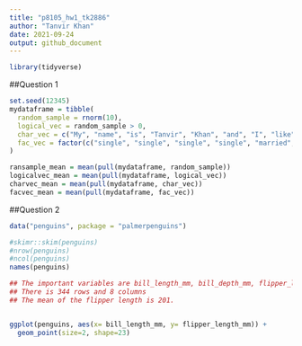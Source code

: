 ```yaml
---
title: "p8105_hw1_tk2886"
author: "Tanvir Khan"
date: 2021-09-24
output: github_document
---
```



```r
library(tidyverse)
```


##Question 1 
```r
set.seed(12345)
mydataframe = tibble(
  random_sample = rnorm(10),
  logical_vec = random_sample > 0,
  char_vec = c("My", "name", "is", "Tanvir", "Khan", "and", "I", "like", "the", "Lakers"),
  fac_vec = factor(c("single", "single", "single", "single", "married", "married", "married", "divorced", "divorced", "divorced"))
)

ransample_mean = mean(pull(mydataframe, random_sample))
logicalvec_mean = mean(pull(mydataframe, logical_vec))
charvec_mean = mean(pull(mydataframe, char_vec))
facvec_mean = mean(pull(mydataframe, fac_vec))

```

##Question 2
```r
data("penguins", package = "palmerpenguins")

#skimr::skim(penguins)
#nrow(penguins)
#ncol(penguins)
names(penguins)

## The important variables are bill_length_mm, bill_depth_mm, flipper_length_mm, and body_mass_g. Also, sex, year, species, and island are important variables. 
## There is 344 rows and 8 columns 
## The mean of the flipper length is 201.


ggplot(penguins, aes(x= bill_length_mm, y= flipper_length_mm)) +
  geom_point(size=2, shape=23)
```


